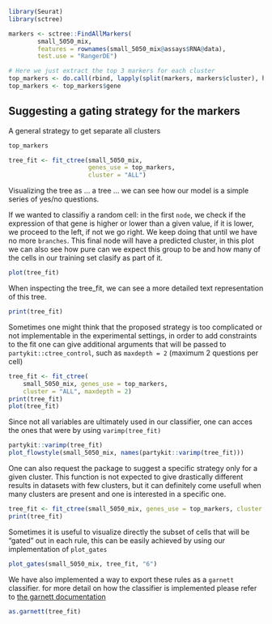 

```r
library(Seurat)
library(sctree)

markers <- sctree::FindAllMarkers(
        small_5050_mix,
        features = rownames(small_5050_mix@assays$RNA@data),
        test.use = "RangerDE")

# Here we just extract the top 3 markers for each cluster
top_markers <- do.call(rbind, lapply(split(markers, markers$cluster), head, 3))
top_markers <- top_markers$gene
```


## Suggesting a gating strategy for the markers

A general strategy to get separate all clusters

```r
top_markers
```


```r
tree_fit <- fit_ctree(small_5050_mix,
                      genes_use = top_markers,
                      cluster = "ALL")
```

Visualizing the tree as ... a tree ... we can see how our model is a simple
series of yes/no questions.

If we wanted to classifiy a random cell: in the first `node`, we check if the
expression of that gene is higher or lower than a given value, if it is lower,
we proceed to the left, if not we go right. We keep doing that until we have no
more `branches`. This final node will have a predicted cluster, in this plot we
can also see how pure can we expect this group to be and how many of the cells
in our training set clasify as part of it.

```r
plot(tree_fit)
```

When inspecting the tree_fit, we can see a more detailed text representation
of this tree.

```r
print(tree_fit)
```

Sometimes one might think that the proposed strategy is too complicated or not
implementable in the experimental settings, in order to add constraints to the fit
one can give additional arguments that will be passed to
`partykit::ctree_control`, such as `maxdepth = 2` (maximum 2 questions per cell)

```r
tree_fit <- fit_ctree(
    small_5050_mix, genes_use = top_markers,
    cluster = "ALL", maxdepth = 2)
print(tree_fit)
plot(tree_fit)
```

Since not all variables are ultimately used in our classifier, one can acces the
ones that were by using `varimp(tree_fit)`

```r
partykit::varimp(tree_fit)
plot_flowstyle(small_5050_mix, names(partykit::varimp(tree_fit)))
```


One can also request the package to suggest a specific strategy only for a given
cluster. This function is not expected to give drastically different results in
datasets with few clusters, but it can definitely come usefull when many clusters
are present and one is interested in a specific one.

```r
tree_fit <- fit_ctree(small_5050_mix, genes_use = top_markers, cluster = "0")
print(tree_fit)
```

Sometimes it is useful to visualize directly the subset of cells that will be 
"gated" out in each rule, this can be easily achieved by using our implementation
of `plot_gates`


```r
plot_gates(small_5050_mix, tree_fit, "6")
```


We have also implemented a way to export these rules as a `garnett` classifier.
for more detail on how the classifier is implemented please refer to [the garnett
documentation](https://cole-trapnell-lab.github.io/garnett/docs/#constructing-a-marker-file)

```r
as.garnett(tree_fit)
```

